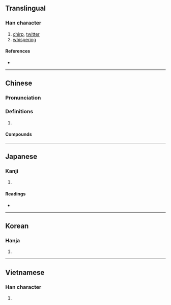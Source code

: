 {{character info/new}}
{{character info|0x2F849}}
==Translingual==

===Han character===
{{Han char|rn=30|rad=口|as=09|sn=12|four=64016|canj=RDAM|ids=⿰口⿱木旦}}

# [[chirp]], [[twitter]]
# [[whisper]]ing

====References====
* {{Han ref|kx=0201.121|dkj=04022|dj=0424.030|hdz=10651.020|uh=55B3|ud=21939|bh=B3E5|bd=46053}}

----

==Chinese==
{{zh-forms}}

===Pronunciation===
{{zh-pron
|m=zhā
|c=zaa1,caa1
|mn=chhā
|cat=n
}}
{{zh-attn-split}}

===Definitions===
{{zh-hanzi}}

# {{rfdef|zh}}

====Compounds====
{{zh-der|吱吱喳喳|咯吱咯喳|唧唧喳喳|喳呼|喳喳|嗻兒喳兒|嘁哩喀喳|嘁嘁喳喳|嘰嘰喳喳|嘴喳喳|嚌喳|打喳喳|支支喳喳|格喳|波喳|謊喳呼}}

----

==Japanese==

===Kanji===
{{ja-kanji|grade=|rs=口09}}

# {{rfdef|ja|sort=口09}}

====Readings====
* {{ja-readings|on=[[さ]] (sa)|kun=[[さわぐ]] (sawagu)}}

----

==Korean==

===Hanja===
{{ko-hanja|hangeul=사|rv=sa|mr=sa}}

# {{rfdef|ko|sort=口09}}

----

==Vietnamese==

===Han character===
{{vi-hantu|tra|rs=口09}}

# {{rfdef|vi}}